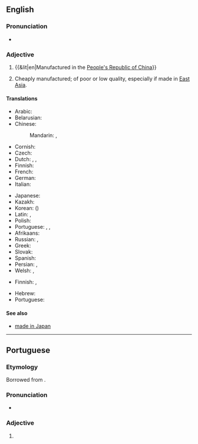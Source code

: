 ==English==
{{wikipedia}}

===Pronunciation===
* {{audio|en|En-au-made in China.ogg|Audio (AU)}}

===Adjective===
{{en-adj|-}}

# {{&lit|en|Manufactured in the [[People's Republic of China]]}}
# {{lb|en|idiomatic}} Cheaply manufactured; of poor or low quality, especially if made in [[East Asia]].

====Translations====
{{trans-top|manufactured in the PRC}}
* Arabic: {{t|ar|صُنِعَ فِي الصِّينِ}}
* Belarusian: {{t|be|зро́блена ў Кіта́і}}
* Chinese:
*: Mandarin: {{t+|cmn|中國製造|sc=Hani}}, {{t+|cmn|中国制造|tr=Zhōngguó zhìzào|sc=Hani}}
* Cornish: {{t|kw|gwrys yn China}}
* Czech: {{t|cs|vyrobeno v Číně}}
* Dutch: {{t|nl|geproduceerd in China}}, {{t|nl|vervaardigd in China}}, {{t|nl|gemaakt in China}}
* Finnish: {{t|fi|[[valmistettu]] [[Kiina|Kiinassa]]}}
* French: {{t|fr|fabriqué en Chine}}
* German: {{t|de|hergestellt in China}}
* Italian: {{t|it|fatto in Cina}}
{{trans-mid}}
* Japanese: {{t|ja|中国製|tr=ちゅうごくせい, Chūgoku-sei|sc=Jpan}}
* Kazakh: {{t|kk|Қытайда жасалған|sc=Cyrl}}
* Korean: {{t|ko|^중국산}} ({{t|ko|中國産|sc=Kore}})
* Latin: {{t|la|factum in Sina|n}}, {{t|la|factus in Sina|m}}
* Polish: {{t|pl|wyprodukowano w Chinach}}
* Portuguese: {{t|pt|[[feito]] [[na]] [[China]]}}, {{t|pt|[[produzido]] [[na]] [[China]]}}, {{t|pt|[[fabricado]] [[na]] [[China]]}}
* Afrikaans: {{t|af|vervaardig in China}}
* Russian: {{t|ru|сде́лано в Кита́е}}, {{t|ru|сде́лано в КНР}} {{qualifier|less common}}
* Greek: {{t|el|κατασκευάζονται στην Κίνα}}
* Slovak: {{t|sk|vyrobené v Číne}}
* Spanish: {{t|es|hecho en China}}
* Persian: {{t|fa|ساخته شده در چین}}, {{t|fa|تولید شده در چین}}
* Welsh: {{t|cy|gwnaed yn Tsieina}}, {{t|cy|gwnaethpwyd yn Tsieina}}
{{trans-bottom}}

{{trans-top|cheaply manufactured, especially in East Asia; of poor or low quality}}
* Finnish: {{t+|fi|kiinalainen|lit=Chinese}}, {{t+|fi|venäläinen|lit=Russian}}
{{trans-mid}}
* Hebrew: {{t|he|מייד אין צ׳יינה|tr=meid in cháina|alt=מייד אין צ'יינה}}
* Portuguese: {{t|pt|made in China}}
{{trans-bottom}}

====See also====
* [[made in Japan]]

----

==Portuguese==

===Etymology===
Borrowed from {{bor|pt|en|made in China}}.

===Pronunciation===
* {{a|Brazil}} {{IPA|pt|/ˌmej.dĩ.ˈt͡ʃaj.nɐ/}}

===Adjective===
{{pt-adj|-}}

# {{l|en|made in China}} {{gloss|cheaply and poorly manufactured, especially in East Asia}}
#: {{ux|pt|Comprei uma camiseta '''made in China''' que não durou um mês.|I bought a T-shirt '''made in China''' that wore out in less than a month.}}